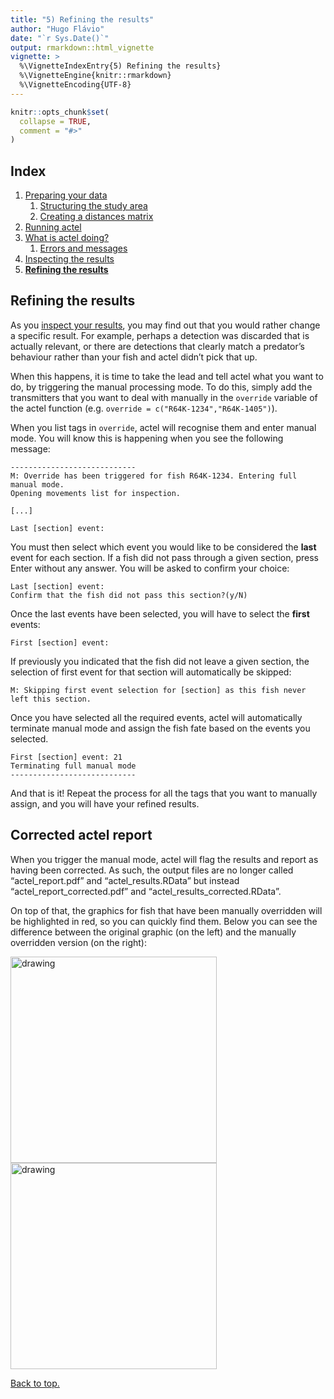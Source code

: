 ```yaml
---
title: "5) Refining the results"
author: "Hugo Flávio"
date: "`r Sys.Date()`"
output: rmarkdown::html_vignette
vignette: >
  %\VignetteIndexEntry{5) Refining the results}
  %\VignetteEngine{knitr::rmarkdown}
  %\VignetteEncoding{UTF-8}
---
```


```r
knitr::opts_chunk$set(
  collapse = TRUE,
  comment = "#>"
)
```

## Index

1. [Preparing your data](1.0.workspace_requirements.html)
    1. [Structuring the study area](1.1.study_area.html)
    1. [Creating a distances matrix](1.2.distances_matrix.html)
1. [Running actel](2.0.running_analysis.html)
1. [What is actel doing?](3.0.the_sorting_process.html)
    1. [Errors and messages](3.1.messages.html)
1. [Inspecting the results](4.inspecting_results.html)
1. [**Refining the results**](5.refining_results.html)

## Refining the results

As you [inspect your results](4.inspecting_results.html), you may find out that you would rather change a specific result. For example, perhaps a detection was discarded that is actually relevant, or there are detections that clearly match a predator's behaviour rather than your fish and actel didn't pick that up.

When this happens, it is time to take the lead and tell actel what you want to do, by triggering the manual processing mode. To do this, simply add the transmitters that you want to deal with manually in the `override` variable of the actel function (e.g. `override = c("R64K-1234","R64K-1405")`).

When you list tags in `override`, actel will recognise them and enter manual mode. You will know this is happening when you see the following message:

```
----------------------------
M: Override has been triggered for fish R64K-1234. Entering full manual mode.
Opening movements list for inspection.

[...]

Last [section] event:
```

You must then select which event you would like to be considered the **last** event for each section. If a fish did not pass through a given section, press Enter without any answer. You will be asked to confirm your choice:

```
Last [section] event:
Confirm that the fish did not pass this section?(y/N)
```

Once the last events have been selected, you will have to select the **first** events:

```
First [section] event:
```

If previously you indicated that the fish did not leave a given section, the selection of first event for that section will automatically be skipped:

```
M: Skipping first event selection for [section] as this fish never left this section.
```

Once you have selected all the required events, actel will automatically terminate manual mode and assign the fish fate based on the events you selected.

```
First [section] event: 21
Terminating full manual mode
----------------------------
```

And that is it! Repeat the process for all the tags that you want to manually assign, and you will have your refined results.

## Corrected actel report

When you trigger the manual mode, actel will flag the results and report as having been corrected. As such, the output files are no longer called "actel_report.pdf" and "actel_results.RData" but instead "actel_report_corrected.pdf" and "actel_results_corrected.RData".

On top of that, the graphics for fish that have been manually overridden will be highlighted in red, so you can quickly find them. Below you can see the difference between the original graphic (on the left) and the manually overridden version (on the right):

<img src="R64K-4526.png" alt="drawing" width="330"/> <img src="R64K-4526_overridden.png" alt="drawing" width="330"/>


[Back to top.](#)